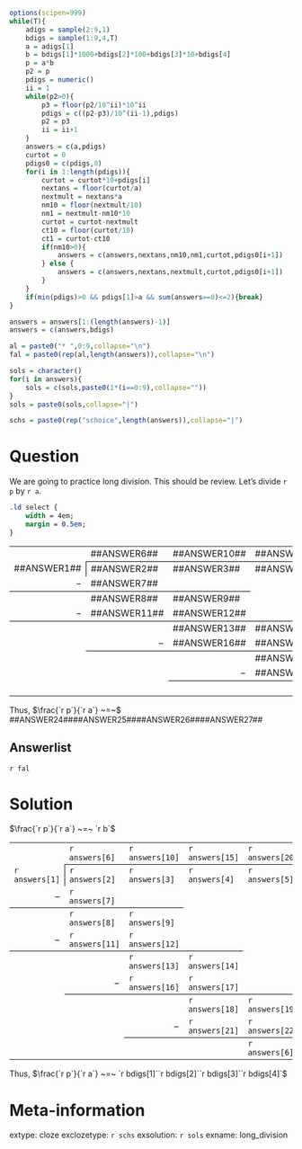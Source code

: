 ```r
options(scipen=999)
while(T){
    adigs = sample(2:9,1)
    bdigs = sample(1:9,4,T)
    a = adigs[1]
    b = bdigs[1]*1000+bdigs[2]*100+bdigs[3]*10+bdigs[4]
    p = a*b
    p2 = p
    pdigs = numeric()
    ii = 1
    while(p2>0){
        p3 = floor(p2/10^ii)*10^ii
        pdigs = c((p2-p3)/10^(ii-1),pdigs)
        p2 = p3
        ii = ii+1
    }
    answers = c(a,pdigs)
    curtot = 0
    pdigs0 = c(pdigs,0)
    for(i in 1:length(pdigs)){
        curtot = curtot*10+pdigs[i]
        nextans = floor(curtot/a)
        nextmult = nextans*a
        nm10 = floor(nextmult/10)
        nm1 = nextmult-nm10*10
        curtot = curtot-nextmult
        ct10 = floor(curtot/10)
        ct1 = curtot-ct10
        if(nm10>0){
            answers = c(answers,nextans,nm10,nm1,curtot,pdigs0[i+1])
        } else {
            answers = c(answers,nextans,nextmult,curtot,pdigs0[i+1])
        }
    }
    if(min(pdigs)>0 && pdigs[1]>a && sum(answers==0)<=2){break}
}

answers = answers[1:(length(answers)-1)]
answers = c(answers,bdigs)

al = paste0("* ",0:9,collapse="\n")
fal = paste0(rep(al,length(answers)),collapse="\n")

sols = character()
for(i in answers){
    sols = c(sols,paste0(1*(i==0:9),collapse=""))
}
sols = paste0(sols,collapse="|")

schs = paste0(rep("schoice",length(answers)),collapse="|")

```



Question
========

We are going to practice long division. This should be review. Let's divide `r p` by `r a`.


```css
.ld select {
    width = 4em;
    margin = 0.5em;
}
```

<table class="ld">
  <tr>
    <td> </td>
    <td>##ANSWER6##</td>
    <td>##ANSWER10##</td>
    <td>##ANSWER15##</td>
    <td>##ANSWER20##</td>
  </tr>
  <tr>
    <td>##ANSWER1##</td>
    <td style="border-left:1px solid black;border-top:1px solid black;">##ANSWER2##</td>
    <td style="border-top:1px solid black;">##ANSWER3##</td>
    <td style="border-top:1px solid black;">##ANSWER4##</td>
    <td style="border-top:1px solid black;">##ANSWER5##</td>
  </tr>
  <tr>
    <td style="border-bottom:1px solid black;text-align: right;"> $-$ </td>
    <td style="border-bottom:1px solid black;">##ANSWER7##</td>
    <td style="border-bottom:1px solid black;"> </td>
    <td> </td>
    <td> </td>
  </tr>
  <tr>
    <td> </td>
    <td>##ANSWER8##</td>
    <td>##ANSWER9##</td>
    <td> </td>
    <td> </td>
  </tr>
  <tr>
    <td style="border-bottom:1px solid black;text-align: right;"> $-$ </td>
    <td style="border-bottom:1px solid black;">##ANSWER11##</td>
    <td style="border-bottom:1px solid black;">##ANSWER12##</td>
    <td style="border-bottom:1px solid black;"> </td>
    <td> </td>
  </tr>
  <tr>
    <td> </td>
    <td> </td>
    <td>##ANSWER13##</td>
    <td>##ANSWER14##</td>
    <td> </td>
  </tr>
  <tr>
    <td> </td>
    <td style="border-bottom:1px solid black;text-align: right;"> $-$ </td>
    <td style="border-bottom:1px solid black;">##ANSWER16##</td>
    <td style="border-bottom:1px solid black;">##ANSWER17##</td>
    <td style="border-bottom:1px solid black;"> </td>
  </tr>
  <tr>
    <td> </td>
    <td> </td>
    <td> </td>
    <td>##ANSWER18##</td>
    <td>##ANSWER19##</td>
  </tr>
  <tr>
    <td> </td>
    <td> </td>
    <td style="border-bottom:1px solid black;text-align: right;"> $-$ </td>
    <td style="border-bottom:1px solid black">##ANSWER21##</td>
    <td style="border-bottom:1px solid black">##ANSWER22##</td>
  </tr>
  <tr>
    <td> </td>
    <td> </td>
    <td></td>
    <td></td>
    <td>##ANSWER23##</td>
  </tr>
</table>


Thus, $\frac{`r p`}{`r a`} ~=~$ ##ANSWER24####ANSWER25####ANSWER26####ANSWER27##

Answerlist
--------

`r fal`

Solution
========

$\frac{`r p`}{`r a`} ~=~ `r b`$

<table class="ld">
  <tr>
    <td> </td>
    <td>`r answers[6]`</td>
    <td>`r answers[10]`</td>
    <td>`r answers[15]`</td>
    <td>`r answers[20]`</td>
  </tr>
  <tr>
    <td>`r answers[1]`</td>
    <td style="border-left:1px solid black;border-top:1px solid black;">`r answers[2]`</td>
    <td style="border-top:1px solid black;">`r answers[3]`</td>
    <td style="border-top:1px solid black;">`r answers[4]`</td>
    <td style="border-top:1px solid black;">`r answers[5]`</td>
  </tr>
  <tr>
    <td style="border-bottom:1px solid black;text-align: right;"> $-$ </td>
    <td style="border-bottom:1px solid black;">`r answers[7]`</td>
    <td style="border-bottom:1px solid black;"> </td>
    <td> </td>
    <td> </td>
  </tr>
  <tr>
    <td> </td>
    <td>`r answers[8]`</td>
    <td>`r answers[9]`</td>
    <td> </td>
    <td> </td>
  </tr>
  <tr>
    <td style="border-bottom:1px solid black;text-align: right;"> $-$ </td>
    <td style="border-bottom:1px solid black;">`r answers[11]`</td>
    <td style="border-bottom:1px solid black;">`r answers[12]`</td>
    <td style="border-bottom:1px solid black;"> </td>
    <td> </td>
  </tr>
  <tr>
    <td> </td>
    <td> </td>
    <td>`r answers[13]`</td>
    <td>`r answers[14]`</td>
    <td> </td>
  </tr>
  <tr>
    <td> </td>
    <td style="border-bottom:1px solid black;text-align: right;"> $-$ </td>
    <td style="border-bottom:1px solid black;">`r answers[16]`</td>
    <td style="border-bottom:1px solid black;">`r answers[17]`</td>
    <td style="border-bottom:1px solid black;"> </td>
  </tr>
  <tr>
    <td> </td>
    <td> </td>
    <td> </td>
    <td>`r answers[18]`</td>
    <td>`r answers[19]`</td>
  </tr>
  <tr>
    <td> </td>
    <td> </td>
    <td style="border-bottom:1px solid black;text-align: right;"> $-$ </td>
    <td style="border-bottom:1px solid black">`r answers[21]`</td>
    <td style="border-bottom:1px solid black">`r answers[22]`</td>
  </tr>
  <tr>
    <td> </td>
    <td> </td>
    <td></td>
    <td></td>
    <td>`r answers[6]`</td>
  </tr>
</table>


Thus, $\frac{`r p`}{`r a`} ~=~ `r bdigs[1]``r bdigs[2]``r bdigs[3]``r bdigs[4]`$


Meta-information
============
extype: cloze
exclozetype: `r schs`
exsolution: `r sols` 
exname: long_division
